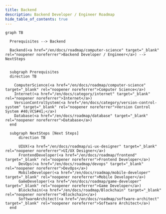```yaml
---
title: Backend
description: Backend Developer / Engineer Roadmap
hide_table_of_contents: true
---
```


```mermaid
graph TB

  Prerequisites --> Backend

  Backend(<a href="/en/docs/roadmap/computer-science" target="_blank" rel="noopener noreferrer">Backend Developer / Engineer</a>) --> NextSteps


  subgraph Prerequisites
  direction TB

    ComputerScience(<a href="/en/docs/roadmap/computer-science" target="_blank" rel="noopener noreferrer">Computer Science</a>)
    Internet(<a href="/en/docs/category/internet" target="_blank" rel="noopener noreferrer">Internet</a>)
    VersionControlSystem(<a href="/en/docs/category/version-control-system" target="_blank" rel="noopener noreferrer">Version Control System #40;VCS#41;</a>)
    Database(<a href="/en/docs/roadmap/database" target="_blank" rel="noopener noreferrer">Database</a>)
  end

  subgraph NextSteps [Next Steps]
      direction TB

      UIUX(<a href="/en/docs/roadmap/ui-ux-designer" target="_blank" rel="noopener noreferrer">UI/UX Designer</a>)
      FrontendDeveloper(<a href="/en/docs/roadmap/frontend" target="_blank" rel="noopener noreferrer">Frontend Developer</a>)
      DevOps(<a href="/en/docs/roadmap/devops" target="_blank" rel="noopener noreferrer">DevOps</a>)
      MobileDeveloper(<a href="/en/docs/roadmap/mobile-developer" target="_blank" rel="noopener noreferrer">Mobile Developer</a>)
      GameDeveloper(<a href="/en/docs/roadmap/game-developer" target="_blank" rel="noopener noreferrer">Game Developer</a>)
      Blockchain(<a href="/en/docs/roadmap/Blockchain" target="_blank" rel="noopener noreferrer">Blockchain</a>)
      SoftwareArchitect(<a href="/en/docs/roadmap/software-architect" target="_blank" rel="noopener noreferrer">Software Architect</a>)
  end
```
